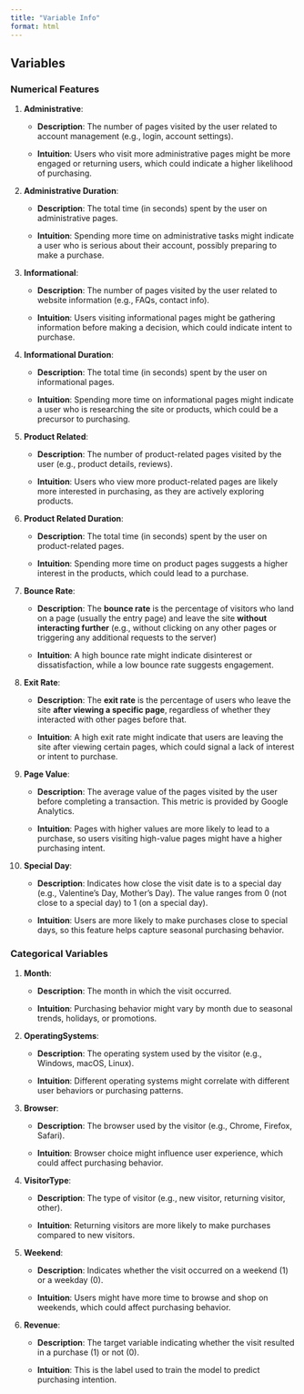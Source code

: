 ```yaml
---
title: "Variable Info"
format: html
---
```


## Variables

### Numerical Features

1.  **Administrative**:

    -   **Description**: The number of pages visited by the user related to account management (e.g., login, account settings).

    -   **Intuition**: Users who visit more administrative pages might be more engaged or returning users, which could indicate a higher likelihood of purchasing.

2.  **Administrative Duration**:

    -   **Description**: The total time (in seconds) spent by the user on administrative pages.

    -   **Intuition**: Spending more time on administrative tasks might indicate a user who is serious about their account, possibly preparing to make a purchase.

3.  **Informational**:

    -   **Description**: The number of pages visited by the user related to website information (e.g., FAQs, contact info).

    -   **Intuition**: Users visiting informational pages might be gathering information before making a decision, which could indicate intent to purchase.

4.  **Informational Duration**:

    -   **Description**: The total time (in seconds) spent by the user on informational pages.

    -   **Intuition**: Spending more time on informational pages might indicate a user who is researching the site or products, which could be a precursor to purchasing.

5.  **Product Related**:

    -   **Description**: The number of product-related pages visited by the user (e.g., product details, reviews).

    -   **Intuition**: Users who view more product-related pages are likely more interested in purchasing, as they are actively exploring products.

6.  **Product Related Duration**:

    -   **Description**: The total time (in seconds) spent by the user on product-related pages.

    -   **Intuition**: Spending more time on product pages suggests a higher interest in the products, which could lead to a purchase.

7.  **Bounce Rate**:

    -   **Description**: The **bounce rate** is the percentage of visitors who land on a page (usually the entry page) and leave the site **without interacting further** (e.g., without clicking on any other pages or triggering any additional requests to the server)

    -   **Intuition**: A high bounce rate might indicate disinterest or dissatisfaction, while a low bounce rate suggests engagement.

8.  **Exit Rate**:

    -   **Description**: The **exit rate** is the percentage of users who leave the site **after viewing a specific page**, regardless of whether they interacted with other pages before that.

    -   **Intuition**: A high exit rate might indicate that users are leaving the site after viewing certain pages, which could signal a lack of interest or intent to purchase.

9.  **Page Value**:

    -   **Description**: The average value of the pages visited by the user before completing a transaction. This metric is provided by Google Analytics.

    -   **Intuition**: Pages with higher values are more likely to lead to a purchase, so users visiting high-value pages might have a higher purchasing intent.

10. **Special Day**:

    -   **Description**: Indicates how close the visit date is to a special day (e.g., Valentine’s Day, Mother’s Day). The value ranges from 0 (not close to a special day) to 1 (on a special day).

    -   **Intuition**: Users are more likely to make purchases close to special days, so this feature helps capture seasonal purchasing behavior.

### Categorical Variables

1.  **Month**:

    -   **Description**: The month in which the visit occurred.

    -   **Intuition**: Purchasing behavior might vary by month due to seasonal trends, holidays, or promotions.

2.  **OperatingSystems**:

    -   **Description**: The operating system used by the visitor (e.g., Windows, macOS, Linux).

    -   **Intuition**: Different operating systems might correlate with different user behaviors or purchasing patterns.

3.  **Browser**:

    -   **Description**: The browser used by the visitor (e.g., Chrome, Firefox, Safari).

    -   **Intuition**: Browser choice might influence user experience, which could affect purchasing behavior.

4.  **VisitorType**:

    -   **Description**: The type of visitor (e.g., new visitor, returning visitor, other).

    -   **Intuition**: Returning visitors are more likely to make purchases compared to new visitors.

5.  **Weekend**:

    -   **Description**: Indicates whether the visit occurred on a weekend (1) or a weekday (0).

    -   **Intuition**: Users might have more time to browse and shop on weekends, which could affect purchasing behavior.

6.  **Revenue**:

    -   **Description**: The target variable indicating whether the visit resulted in a purchase (1) or not (0).

    -   **Intuition**: This is the label used to train the model to predict purchasing intention.
